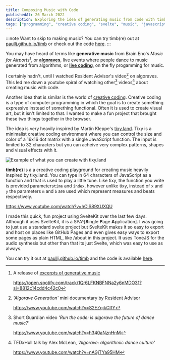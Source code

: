 ```yaml
---
title: Composing Music with Code
publishedAt: 26 March 2022
description: Exploring the idea of generating music from code with timb(re) a musical creative coding environment I made
tags: ["programming", "creative coding", "svelte", "music", "javascript"]
---
```


:::note
Want to skip to making music? You can try timb(re) out at [paullj.github.io/timb](https://paullj.github.io/timb) or check out the code [here](https://github.com/paullj/timb).
:::

You may have heard of terms like **generative music** from Brain Eno's _Music for Airports_[^1], or [**algoraves**](https://algorave.com/), live events where people dance to music generated from algorithms, or [**live coding**](https://github.com/pjagielski/awesome-live-coding-music), on the fly progamming for music.

[^1]:
    A release of [excerpts of generative music](https://en.wikipedia.org/wiki/Brian_Eno#Released_excerpts)

    https://open.spotify.com/track/1Qr6LFKNBFNNa2y6nMDO31?si=8812c14cdd4c42c0

I certainly hadn't, until I watched Resident Advisor's video[^2] on algoraves. This led me down a youtube spiral of watching other[^3] videos[^4] about creating music with code.

[^2]: _'Algorave Generation'_ mini documentary by Resident Advisor

    https://www.youtube.com/watch?v=S2EZqikCIfY

[^3]: Short Guardian video _'Run the code: is algorave the future of dance music?'_

    https://www.youtube.com/watch?v=h340aNznHnM

[^4]: TEDxHull talk by Alex McLean, _'Algorave: algorithmic dance culture'_

    https://www.youtube.com/watch?v=nAGjTYa95HM

Another idea that is similar is the world of [creative coding](https://en.wikipedia.org/wiki/Creative_coding). Creative coding is a type of computer programming in which the goal is to create something expressive instead of something functional. Often it is used to create visual art, but it isn't limited to that. I wanted to make a fun project that brought these two things together in the browser.

The idea is very heavily inspired by Martin Kleppe's [tixy.land](https://tixy.land/). Tixy is a minimalist creative coding environment where you can control the size and color of a 16x16 dot matrix with a single JavaScript function. The input is limited to 32 characters but you can acheive very complex patterns, shapes and visual effects with it.

![Example of what you can create with tixy.land](https://user-images.githubusercontent.com/8403295/153089177-9f34a67e-4f30-4af5-9fcc-070bb4f0bd5b.gif)

**timb(re)** is a a creative coding playground for creating music heavily inspired by tixy.land. You can type in 64 characters of JavaScript as a function and that is used to play a little tune. Like tixy, the function you write is provided parameters`time` and `index`, however unlike tixy, instead of `x` and `y` the parameters `m` and `b` are used which represent measures and beats respectively.

https://www.youtube.com/watch?v=hCIS89XUXQU

I made this quick, fun project using SvelteKit over the last few days. Although it uses SvelteKit, it is a SPA^[**S**ingle **P**age **A**pplication]. I was going to just use a standard svelte project but SvelteKit makes it so easy to export and host on places like GitHub Pages and even gives easy ways to export some pages as plain HTML, like /about in this project. It uses ToneJS for the audio synthesis but other than that its just Svelte, which was easy to use as always.

You can try it out at [paullj.github.io/timb](https://paullj.github.io/timb) and the code is available [here](https://github.com/paullj/timb).
